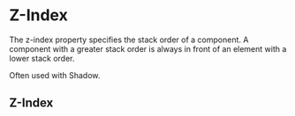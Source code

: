 
<Meta title="Documentation/Styles and Theming/Foundations/Z-Index" />

# Z-Index
The z-index property specifies the stack order of a component. A component with a greater stack order is always in front of an element with a lower stack order.

Often used with Shadow.

## Z-Index

<Canvas>
  <Story name="Z-Index">
    <DocGrid>
      <NumberBlock number="1" cssVariable="--uitk-zIndex-default" />
      <NumberBlock number="1000" cssVariable="--uitk-zIndex-popout" />
      <NumberBlock number="1050" cssVariable="--uitk-zIndex-docked" />
      <NumberBlock number="1100" cssVariable="--uitk-zIndex-appheader" />
      <NumberBlock number="1200" cssVariable="--uitk-zIndex-drawer" />
      <NumberBlock number="1300" cssVariable="--uitk-zIndex-modal" />
      <NumberBlock number="1400" cssVariable="--uitk-zIndex-notification" />
      <NumberBlock number="1420" cssVariable="--uitk-zIndex-dragobject" />
      <NumberBlock number="1450" cssVariable="--uitk-zIndex-contextmenu" />
      <NumberBlock number="1500" cssVariable="--uitk-zIndex-tooltip" />
    </DocGrid>
  </Story>
</Canvas>
